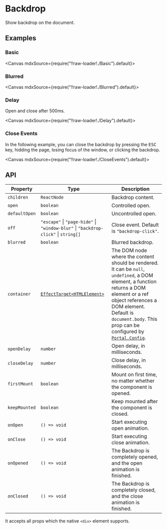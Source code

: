 
<Meta title="Overlays/Backdrop" />

# Backdrop

Show backdrop on the document.

## Examples

### Basic

<Canvas mdxSource={require("!!raw-loader!./Basic").default}>
  <Story id="examples-backdrop--basic" />
</Canvas>

### Blurred

<Canvas mdxSource={require("!!raw-loader!./Blurred").default}>
  <Story id="examples-backdrop--blurred" />
</Canvas>

### Delay

Open and close after 500ms.

<Canvas mdxSource={require("!!raw-loader!./Delay").default}>
  <Story id="examples-backdrop--delay" />
</Canvas>

### Close Events

In the following example, you can close the backdrop by pressing the <kbd>ESC</kbd> key, hidding the page, losing focus of the window, or clicking the backdrop.

<Canvas mdxSource={require("!!raw-loader!./CloseEvents").default}>
  <Story id="examples-backdrop--close-events" />
</Canvas>

## API

| Property      | Type                                                                                        | Description                                                                                                                                                                                                                                                                                              |
| ------------- | ------------------------------------------------------------------------------------------- | -------------------------------------------------------------------------------------------------------------------------------------------------------------------------------------------------------------------------------------------------------------------------------------------------------- |
| `children`    | `ReactNode`                                                                                 | Backdrop content.                                                                                                                                                                                                                                                                                        |
| `open`        | `boolean`                                                                                   | Controlled open.                                                                                                                                                                                                                                                                                         |
| `defaultOpen` | `boolean`                                                                                   | Uncontrolled open.                                                                                                                                                                                                                                                                                       |
| `off`         | `"escape"` \| `"page-hide"` \| `"window-blur"` \| `"backdrop-click"` \| `string[]`          | Close event. Default is `"backdrop-click"`.                                                                                                                                                                                                                                                              |
| `blurred`     | `boolean`                                                                                   | Blurred backdrop.                                                                                                                                                                                                                                                                                        |
| `container`   | [`EffectTarget<HTMLElement>`](https://lilibraries.github.io/utils/types#effecttarget-react) | The DOM node where the content should be rendered. It can be `null`, `undefined`, a DOM element, a function returns a DOM element or a ref object references a DOM element. Default is `document.body`. This prop can be configured by [`Portal.Config`](?path=/story/others-portal--page#portalconfig). |
| `openDelay`   | `number`                                                                                    | Open delay, in milliseconds.                                                                                                                                                                                                                                                                             |
| `closeDelay`  | `number`                                                                                    | Close delay, in milliseconds.                                                                                                                                                                                                                                                                            |
| `firstMount`  | `boolean`                                                                                   | Mount on first time, no matter whether the component is opened.                                                                                                                                                                                                                                          |
| `keepMounted` | `boolean`                                                                                   | Keep mounted after the component is closed.                                                                                                                                                                                                                                                              |
| `onOpen`      | `() => void`                                                                                | Start executing open animation.                                                                                                                                                                                                                                                                          |
| `onClose`     | `() => void`                                                                                | Start executing close animation.                                                                                                                                                                                                                                                                         |
| `onOpened`    | `() => void`                                                                                | The Backdrop is completely opened, and the open animation is finished.                                                                                                                                                                                                                                   |
| `onClosed`    | `() => void`                                                                                | The Backdrop is completely closed, and the close animation is finished.                                                                                                                                                                                                                                  |

It accepts all props which the native `<div>` element supports.
